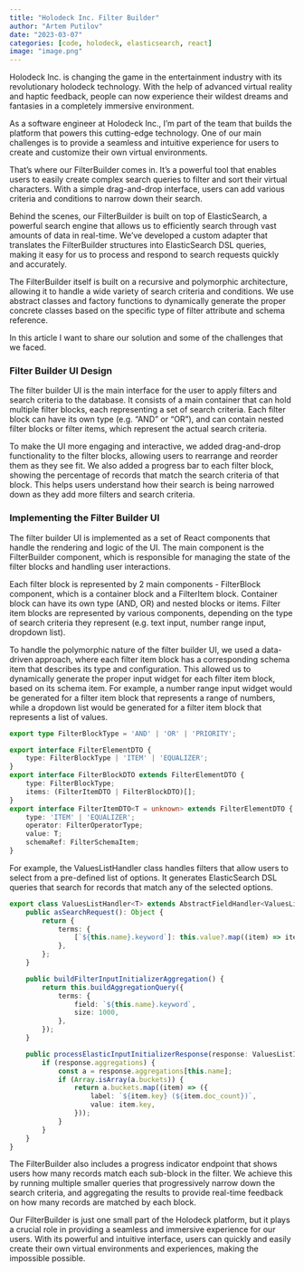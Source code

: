 ```yaml
---
title: "Holodeck Inc. Filter Builder"
author: "Artem Putilov"
date: "2023-03-07"
categories: [code, holodeck, elasticsearch, react]
image: "image.png"
---
```




Holodeck Inc. is changing the game in the entertainment industry with its revolutionary holodeck technology. With the help of advanced virtual reality and haptic feedback, people can now experience their wildest dreams and fantasies in a completely immersive environment.

As a software engineer at Holodeck Inc., I'm part of the team that builds the platform that powers this cutting-edge technology. One of our main challenges is to provide a seamless and intuitive experience for users to create and customize their own virtual environments.

That's where our FilterBuilder comes in. It's a powerful tool that enables users to easily create complex search queries to filter and sort their virtual characters. With a simple drag-and-drop interface, users can add various criteria and conditions to narrow down their search.

Behind the scenes, our FilterBuilder is built on top of ElasticSearch, a powerful search engine that allows us to efficiently search through vast amounts of data in real-time. We've developed a custom adapter that translates the FilterBuilder structures into ElasticSearch DSL queries, making it easy for us to process and respond to search requests quickly and accurately.

The FilterBuilder itself is built on a recursive and polymorphic architecture, allowing it to handle a wide variety of search criteria and conditions. We use abstract classes and factory functions to dynamically generate the proper concrete classes based on the specific type of filter attribute and schema reference.

In this article I want to share our solution and some of the challenges that we faced.

### Filter Builder UI Design

The filter builder UI is the main interface for the user to apply filters and search criteria to the database. It consists of a main container that can hold multiple filter blocks, each representing a set of search criteria. Each filter block can have its own type (e.g. "AND" or "OR"), and can contain nested filter blocks or filter items, which represent the actual search criteria.

To make the UI more engaging and interactive, we added drag-and-drop functionality to the filter blocks, allowing users to rearrange and reorder them as they see fit. We also added a progress bar to each filter block, showing the percentage of records that match the search criteria of that block. This helps users understand how their search is being narrowed down as they add more filters and search criteria.

### Implementing the Filter Builder UI

The filter builder UI is implemented as a set of React components that handle the rendering and logic of the UI. The main component is the FilterBuilder component, which is responsible for managing the state of the filter blocks and handling user interactions.

Each filter block is represented by 2 main components - FilterBlock component, which is a container block and a FilterItem block. Container block can have its own type (AND, OR) and nested blocks or items. Filter item blocks are represented by various components, depending on the type of search criteria they represent (e.g. text input, number range input, dropdown list).

To handle the polymorphic nature of the filter builder UI, we used a data-driven approach, where each filter item block has a corresponding schema item that describes its type and configuration. This allowed us to dynamically generate the proper input widget for each filter item block, based on its schema item. For example, a number range input widget would be generated for a filter item block that represents a range of numbers, while a dropdown list would be generated for a filter item block that represents a list of values.




```typescript
export type FilterBlockType = 'AND' | 'OR' | 'PRIORITY';

export interface FilterElementDTO {
    type: FilterBlockType | 'ITEM' | 'EQUALIZER';
}
export interface FilterBlockDTO extends FilterElementDTO {
    type: FilterBlockType;
    items: (FilterItemDTO | FilterBlockDTO)[];
}
export interface FilterItemDTO<T = unknown> extends FilterElementDTO {
    type: 'ITEM' | 'EQUALIZER';
    operator: FilterOperatorType;
    value: T;
    schemaRef: FilterSchemaItem;
}
```


For example, the ValuesListHandler class handles filters that allow users to select from a pre-defined list of options. It generates ElasticSearch DSL queries that search for records that match any of the selected options.

```typescript
export class ValuesListHandler<T> extends AbstractFieldHandler<ValuesListItemType<T>[], ValuesListItemType<T>[]> {
    public asSearchRequest(): Object {
        return {
            terms: {
                [`${this.name}.keyword`]: this.value?.map((item) => item.value),
            },
        };
    }

    public buildFilterInputInitializerAggregation() {
        return this.buildAggregationQuery({
            terms: {
                field: `${this.name}.keyword`,
                size: 1000,
            },
        });
    }

    public processElasticInputInitializerResponse(response: ValuesListInitializerResponse) {
        if (response.aggregations) {
            const a = response.aggregations[this.name];
            if (Array.isArray(a.buckets)) {
                return a.buckets.map((item) => ({
                    label: `${item.key} (${item.doc_count})`,
                    value: item.key,
                }));
            }
        }
    }
}
```

The FilterBuilder also includes a progress indicator endpoint that shows users how many records match each sub-block in the filter. We achieve this by running multiple smaller queries that progressively narrow down the search criteria, and aggregating the results to provide real-time feedback on how many records are matched by each block.

Our FilterBuilder is just one small part of the Holodeck platform, but it plays a crucial role in providing a seamless and immersive experience for our users. With its powerful and intuitive interface, users can quickly and easily create their own virtual environments and experiences, making the impossible possible.